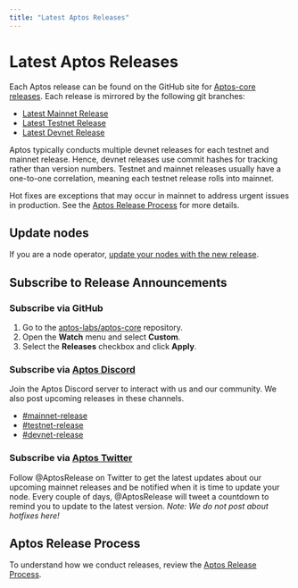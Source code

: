 ```yaml
---
title: "Latest Aptos Releases"
---
```


# Latest Aptos Releases

Each Aptos release can be found on the GitHub site for [Aptos-core releases](https://github.com/aptos-labs/aptos-core/releases).
Each release is mirrored by the following git branches:

- [Latest Mainnet Release](https://github.com/aptos-labs/aptos-core/tree/mainnet)
- [Latest Testnet Release](https://github.com/aptos-labs/aptos-core/tree/testnet)
- [Latest Devnet Release](https://github.com/aptos-labs/aptos-core/tree/devnet)

Aptos typically conducts multiple devnet releases for each testnet and mainnet
release. Hence, devnet releases use commit hashes for tracking rather than
version numbers. Testnet and mainnet releases usually have a one-to-one
correlation, meaning each testnet release rolls into mainnet.

Hot fixes are exceptions that may occur in mainnet to address urgent issues in
production. See the [Aptos Release Process](https://github.com/aptos-labs/aptos-core/blob/main/RELEASE.md)
for more details.

## Update nodes

If you are a node operator, [update your nodes with the new release](../nodes/full-node/modify/update-fullnode-with-new-releases.mdx).

## Subscribe to Release Announcements

### Subscribe via GitHub

1. Go to the [aptos-labs/aptos-core](https://github.com/aptos-labs/aptos-core)
repository.
2. Open the **Watch** menu and select **Custom**.
3. Select the **Releases** checkbox and click **Apply**.

### Subscribe via [Aptos Discord](https://discord.gg/aptosnetwork)

Join the Aptos Discord server to interact with us and our community. We also post upcoming releases in these channels.

- [#mainnet-release](https://discord.com/channels/945856774056083548/1042502400507916349)
- [#testnet-release](https://discord.com/channels/945856774056083548/1025614160555413545)
- [#devnet-release](https://discord.com/channels/945856774056083548/956692649430093904)

### Subscribe via [Aptos Twitter](https://twitter.com/AptosRelease)

Follow @AptosRelease on Twitter to get the latest updates about our upcoming
mainnet releases and be notified when it is time to update your node. Every
couple of days, @AptosRelease will tweet a countdown to remind you to update to
the latest version. _Note: We do not post about hotfixes here!_

## Aptos Release Process

To understand how we conduct releases, review the [Aptos Release Process](https://github.com/aptos-labs/aptos-core/blob/main/RELEASE.md).
